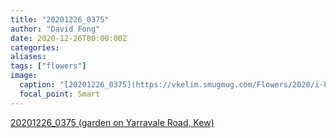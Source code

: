 ```yaml
---
title: "20201226_0375"
author: "David Fong"
date: 2020-12-26T00:00:00Z
categories:
aliases:
tags: ["flowers"]
image:
  caption: "[20201226_0375](https://vkelim.smugmug.com/Flowers/2020/i-P6CwRRH/A)"
  focal_point: Smart
---
```

[20201226_0375 (garden on Yarravale Road, Kew)](https://vkelim.smugmug.com/Flowers/2020/i-P6CwRRH/A)